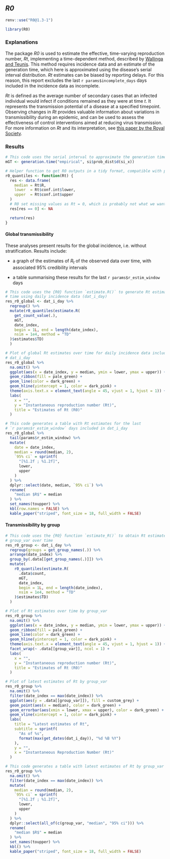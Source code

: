 ## _R0_

```r
renv::use("R0@1.3-1")
```

```r
library(R0)
```

### Explanations

The package *R0* is used to estimate the effective, time-varying reproduction number, $Rt$, implementing a time-dependent method, described by [Wallinga and Teunis](https://academic.oup.com/aje/article/160/6/509/79472?login=false). This method requires incidence data and an estimate of the generation time, which here is approximated using the disease's serial interval distribution.
$Rt$ estimates can be biased by reporting delays. For this reason, this report excludes the last `r params$incomplete_days` days included in the incidence data as incomplete.

$Rt$ is defined as the average number of secondary cases that an infected individual would infect if
conditions remained as they were at time _t_. It represents the transmission potential of a disease at a specified timepoint. Observing changes in $Rt$ provides valuable information about variations in transmissibility during an epidemic, and can be used to assess the effectiveness of control interventions aimed at reducing virus transmission. 
For more information on *Rt* and its interpretation, see [this paper by the Royal Society](https://royalsociety.org/-/media/policy/projects/set-c/set-covid-19-R-estimates.pdf).

### Results

```r
# This code uses the serial interval to approximate the generation time
mGT <- generation.time("empirical", si$prob_dist$d(si_x))

# Helper function to get R0 outputs in a tidy format, compatible with pipelines
r0_quantiles <- function(Rt) {
  res <- data.frame(
    median = Rt$R,
    lower  = Rt$conf.int$lower,
    upper  = Rt$conf.int$upper
  )
  # R0 set missing values as Rt = 0, which is probably not what we want
  res[res == 0] <- NA

  return(res)
}
```


#### Global transmissibility

These analyses present results for the global incidence, i.e. without
stratification. Results include:
 
* a graph of the estimates of $R_t$ of the observed data over time, with
associated 95% credibility intervals
  
* a table summarising these results for the last `r params$r_estim_window` days

```r
# This code uses the {R0} function `estimate.R()` to generate Rt estimates over
# time using daily incidence data (dat_i_day)
res_r0_global <- dat_i_day %>%
  regroup() %>%
  mutate(r0_quantiles(estimate.R(
    get_count_value(.),
    mGT,
    date_index,
    begin = 1L, end = length(date_index),
    nsim = 1e4, method = "TD"
  )$estimates$TD)
  )
```

```r
# Plot of global Rt estimates over time for daily incidence data included in
# dat_i_day
res_r0_global %>%
  na.omit() %>%
  ggplot(aes(x = date_index, y = median, ymin = lower, ymax = upper)) +
  geom_ribbon(fill = pale_green) +
  geom_line(color = dark_green) +
  geom_hline(yintercept = 1, color = dark_pink) +
  theme(axis.text.x = element_text(angle = 45, vjust = 1, hjust = 1)) +
  labs(
    x = "",
    y = "Instantaneous reproduction number (Rt)",
    title = "Estimates of Rt (R0)"
  )
```

```r
# This code generates a table with Rt estimates for the last
# `r params$r_estim_window` days included in dat_i_day
res_r0_global %>%
  tail(params$r_estim_window) %>%
  mutate(
    date = date_index,
    median = round(median, 2),
    `95% ci` = sprintf(
      "[%1.2f ; %1.2f]",
      lower,
      upper
    )
  ) %>%
  dplyr::select(date, median, `95% ci`) %>%
  rename(
    "median $R$" = median
  ) %>%
  set_names(toupper) %>%
  kbl(row.names = FALSE) %>%
  kable_paper("striped", font_size = 18, full_width = FALSE)
```

#### Transmissibility by group

```r
# This code uses the {R0} function `estimate_R()` to obtain Rt estimates by
# group_var over time
res_r0_group <- dat_i_day %>%
  regroup(groups = get_group_names(.)) %>%
  arrange(date_index) %>%
  group_by(.data[[get_group_names(.)]]) %>%
  mutate(
    r0_quantiles(estimate.R(
      .data$count,
      mGT,
      date_index,
      begin = 1L, end = length(date_index),
      nsim = 1e4, method = "TD"
    )$estimates$TD)
  )
```

```r
# Plot of Rt estimates over time by group_var
res_r0_group %>%
  na.omit() %>%
  ggplot(aes(x = date_index, y = median, ymin = lower, ymax = upper)) +
  geom_ribbon(fill = pale_green) +
  geom_line(color = dark_green) +
  geom_hline(yintercept = 1, color = dark_pink) +
  theme(axis.text.x = element_text(angle = 45, vjust = 1, hjust = 1)) +
  facet_wrap(~ .data[[group_var]], ncol = 1) +
  labs(
    x = "",
    y = "Instantaneous reproduction number (Rt)",
    title = "Estimates of Rt (R0)"
  )
```

```r
# Plot of latest estimates of Rt by group_var
res_r0_group %>%
  na.omit() %>%
  filter(date_index == max(date_index)) %>%
  ggplot(aes(y = .data[[group_var]]), fill = custom_grey) +
  geom_point(aes(x = median), color = dark_green) +
  geom_errorbar(aes(xmin = lower, xmax = upper), color = dark_green) +
  geom_vline(xintercept = 1, color = dark_pink) +
  labs(
    title = "Latest estimates of Rt",
    subtitle = sprintf(
      "As of %s",
      format(max(get_dates(dat_i_day)), "%d %B %Y")
    ),
    y = "",
    x = "Instantaneous Reproduction Number (Rt)"
  )
```

```r
# This code generates a table with latest estimates of Rt by group_var
res_r0_group %>%
  na.omit() %>%
  filter(date_index == max(date_index)) %>%
  mutate(
    median = round(median, 2),
    `95% ci` = sprintf(
      "[%1.2f ; %1.2f]",
      lower,
      upper
    )
  ) %>%
  dplyr::select(all_of(c(group_var, "median", "95% ci"))) %>%
  rename(
    "median $R$" = median
  ) %>%
  set_names(toupper) %>%
  kbl() %>%
  kable_paper("striped", font_size = 18, full_width = FALSE)
```
